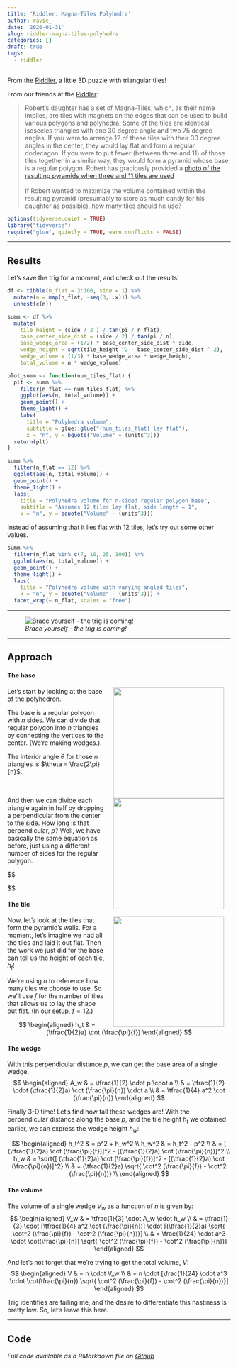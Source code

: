 ```yaml
---
title: 'Riddler: Magna-Tiles Polyhedra'
author: ravic_
date: '2020-01-31'
slug: riddler-magna-tiles-polyhedra
categories: []
draft: true
tags:
  - riddler
---
```


From the [Riddler](https://fivethirtyeight.com/features/can-you-roll-the-perfect-bowl/), a little 3D puzzle with triangular tiles!

<!--more-->

From our friends at the [Riddler](https://fivethirtyeight.com/features/can-you-roll-the-perfect-bowl/):  

> Robert’s daughter has a set of Magna-Tiles, which, as their name implies, are tiles with magnets on the edges that can be used to build various polygons and polyhedra. Some of the tiles are identical isosceles triangles with one 30 degree angle and two 75 degree angles. If you were to arrange 12 of these tiles with their 30 degree angles in the center, they would lay flat and form a regular dodecagon. If you were to put fewer (between three and 11) of those tiles together in a similar way, they would form a pyramid whose base is a regular polygon. Robert has graciously provided a [photo of the resulting pyramids when three and 11 tiles are used](https://fivethirtyeight.com/features/can-you-roll-the-perfect-bowl/) \
\
If Robert wanted to maximize the volume contained within the resulting pyramid (presumably to store as much candy for his daughter as possible), how many tiles should he use?




```r
options(tidyverse.quiet = TRUE)
library("tidyverse")
require("glue", quietly = TRUE, warn.conflicts = FALSE)
```

---


## Results
Let's save the trig for a moment, and check out the results!

```r
df <- tibble(n_flat = 3:100, side = 1) %>%
  mutate(n = map(n_flat, ~seq(3, .x))) %>%
  unnest(c(n))

summ <- df %>%
  mutate(
    tile_height = (side / 2 ) / tan(pi / n_flat),
    base_center_side_dist = (side / 2) / tan(pi / n),
    base_wedge_area = (1/2) * base_center_side_dist * side,
    wedge_height = sqrt(tile_height ^2 - base_center_side_dist ^ 2),
    wedge_volume = (1/3) * base_wedge_area * wedge_height,
    total_volume = n * wedge_volume) 

plot_summ <- function(num_tiles_flat) {
  plt <- summ %>%
    filter(n_flat == num_tiles_flat) %>%
    ggplot(aes(n, total_volume)) +
    geom_point() +
    theme_light() +
    labs(
      title = "Polyhedra volume",
      subtitle = glue::glue("{num_tiles_flat} lay flat"),
      x = "n", y = bquote("Volume" ~ (units^3)))
  return(plt)
}
```

```r
summ %>%
  filter(n_flat == 12) %>%
  ggplot(aes(n, total_volume)) +
  geom_point() +
  theme_light() +
  labs(
    title = "Polyhedra volume for n-sided regular polygon base",
    subtitle = "Assumes 12 tiles lay flat, side length = 1",
    x = "n", y = bquote("Volume" ~ (units^3)))
```

Instead of assuming that it lies flat with 12 tiles, let's try out some
other values.

```r
summ %>%
  filter(n_flat %in% c(7, 10, 25, 100)) %>%
  ggplot(aes(n, total_volume)) +
  geom_point() +
  theme_light() +
  labs(
    title = "Polyhedra volume with varying angled tiles",
    x = "n", y = bquote("Volume" ~ (units^3))) +
  facet_wrap(~ n_flat, scales = "free")
```



---

![*Brace yourself - the trig is coming!*](https://sites.google.com/site/therealworldtrigonometry/_/rsrc/1460486510342/home/image.gif)

---

## Approach


#### The base  

<!-- https://stackoverflow.com/questions/255170/markdown-and-image-alignment -->
<img style="padding: 0 15px; float: right;" src="/post/2020-01-31-riddler-magna-tiles-polyhedra_files/SVG/02-triangles-polygon.svg" height="250" width="250">
Let's start by looking at the base of the polyhedron.

The base is a regular polygon with $n$ sides. We can divide that regular 
polygon into $n$ triangles by connecting the vertices to the center. (We're 
making wedges.).

The interior angle $\theta$ for those $n$ triangles is $\theta = \frac{2\pi}{n}$.  
\
\


<img style="padding: 0 15px; float: right;" src="/post/2020-01-31-riddler-magna-tiles-polyhedra_files/SVG/03-perpendicular-base.svg" height="250" width="250">
And then we can divide each triangle again in half by dropping a perpendicular
from the center to the side. How long is that perpendicular, $p$? Well, we have
basically the same equation as before, just using a different number of sides
for the regular polygon.

$$
\begin{aligned}
\tan(\tfrac{1}{2}\theta) & = (\tfrac{1}{2}a) / p \\
p & = (\tfrac{1}{2}a)  \cot (\tfrac{1}{2}\theta) \\
p & = (\tfrac{1}{2}a) \cot (\frac{\pi}{n})

\end{aligned}
$$

#### The tile

<img style="padding: 0 15px; float: right;" src="/post/2020-01-31-riddler-magna-tiles-polyhedra_files/SVG/04-dodecahedron.svg" height="250" width="250">
Now, let's look at the tiles that form the pyramid's walls. For a moment,
let's imagine we had all the tiles and laid it out flat. Then the work we
just did for the base can tell us the height of each tile, $h_t$!

We're using $n$ to reference how many tiles we choose to use. So we'll use 
$f$ for the number of tiles that allows us to lay the shape out flat. (In 
our setup, $f = 12$.)

$$
\begin{aligned}
h_t & = (\tfrac{1}{2}a) \cot (\frac{\pi}{f})
\end{aligned}
$$

#### The wedge  

With this perpendicular distance $p$, we can get the base area of a single 
wedge.
$$
\begin{aligned}
A_w & = \tfrac{1}{2} \cdot p \cdot a \\
& = \tfrac{1}{2} \cdot (\tfrac{1}{2}a) \cot (\frac{\pi}{n}) \cdot a \\
& = \tfrac{1}{4} a^2  \cot (\frac{\pi}{n})
\end{aligned}
$$

Finally 3-D time! Let's find how tall these wedges are! With the 
perpendicular distance along the base $p$, and the tile height 
$h_t$ we obtained earlier, we can express the wedge height $h_w$:

$$
\begin{aligned}
h_t^2 & = p^2 + h_w^2 \\
h_w^2 & = h_t^2 - p^2 \\
& = [ (\tfrac{1}{2}a) \cot (\frac{\pi}{f})]^2 - [(\tfrac{1}{2}a) \cot (\frac{\pi}{n})]^2 \\
h_w & = \sqrt{[ (\tfrac{1}{2}a) \cot (\frac{\pi}{f})]^2 - [(\tfrac{1}{2}a) \cot (\frac{\pi}{n})]^2} \\
& = (\tfrac{1}{2}a) \sqrt{ \cot^2 (\frac{\pi}{f}) -  \cot^2 (\frac{\pi}{n})} \\
\end{aligned}
$$

#### The volume  

The volume of a single wedge $V_w$ as a function of $n$ is given by:
$$
\begin{aligned}
V_w & = \tfrac{1}{3} \cdot A_w \cdot h_w \\
& = \tfrac{1}{3} \cdot [\tfrac{1}{4} a^2  \cot (\frac{\pi}{n})] \cdot [(\tfrac{1}{2}a) \sqrt{ \cot^2 (\frac{\pi}{f}) -  \cot^2 (\frac{\pi}{n})}] \\
& = \frac{1}{24} \cdot a^3 \cdot \cot(\frac{\pi}{n}) \sqrt{ \cot^2 (\frac{\pi}{f}) -  \cot^2 (\frac{\pi}{n})}
\end{aligned}
$$

And let's not forget that we're trying to get the total volume, $V$:
$$
\begin{aligned}
V & = n \cdot V_w \\
& = n \cdot [\frac{1}{24} \cdot a^3 \cdot \cot(\frac{\pi}{n}) \sqrt{ \cot^2 (\frac{\pi}{f}) -  \cot^2 (\frac{\pi}{n})}]
\end{aligned}
$$

Trig identifies are failing me, and the desire to differentiate this nastiness
is pretty low. So, let's leave this here.

---

## Code
*Full code available as a RMarkdown file on [Github](https://github.com/ravichandrasekaran/ravic_/content/post/2020-01-31-riddler-magna-tiles-polyhedra.Rmd)*


```r
```

```r
```
